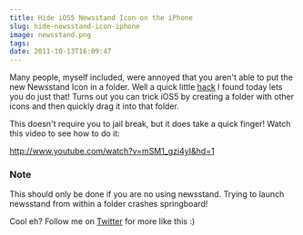 ```yaml
---
title: Hide iOS5 Newsstand Icon on the iPhone
slug: hide-newsstand-icon-iphone
image: newsstand.png
tags: 
date: 2011-10-13T16:09:47
---
```


Many people, myself included, were annoyed that you aren't able to put the new Newsstand Icon in a folder. Well a quick little <a href="http://thecodingmassacre.wordpress.com/2011/10/13/newsstand-folder-no-jailbreak-ios-5/" target="_blank">hack</a> I found today lets you do just that! Turns out you can trick iOS5 by creating a folder with other icons and then quickly drag it into that folder.

This doesn't require you to jail break, but it does take a quick finger! Watch this video to see how to do it:

http://www.youtube.com/watch?v=mSM1_gzi4yI&hd=1

<h3>Note</h3>
This should only be done if you are no using newsstand. Trying to launch newsstand from within a folder crashes springboard!</h3>

Cool eh? Follow me on <a href="http://twitter.com/wesbos">Twitter</a> for more like this :)